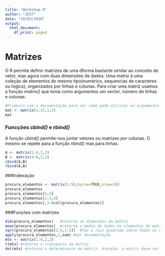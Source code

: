 ```yaml
---
title: "Workshop R"
author: "JEST"
date: "29/03/2018"
output:
  html_document:
    df_print: paged
---
```

# Matrizes
O R permite definir matrizes de uma dforma bastante similar ao conceito de vetor, mas agora com duas dimensões de dados. Uma matriz é uma coleção de elementos do mesmo tipo(numérico, sequencias de caracteres ou logico), organizados por linhas e colunas.
Para criar uma matriz usamos a função _matrix()_ que toma como argumentos um vector, número de linhas e colunas.
```r
#Primeiro use a documentação para ver como pode utilizar os argumentos de entrada na função matrix()
mat <- matrix(1:15,3,5)
mat
```
### Funcções _cbind()_ e _rbind()_ 
A função _cbind()_ permite-nos juntar vetores ou matrizes por colunas. O mesmo se repete para a função _rbind()_ mas para linhas.
```r
A <- matrix(1:4,2,2)
B <- matrix(4:8,2,2)
cbind(A,B)
rbind(A,B)
```
###Indexação
```r
procura_elementos <- matrix(1:50,byrow=TRUE,nrow=10)
procura_elementos
procura_elementos[5,5]
procura_elementos[1:3,4]
procura_elementos[,3:ncol(procura_elementos)]
```
###Funções com matrizes
```r
dim(procura_elementos)   #retorna as dimensões da matriz
mean(procura_elementos)  #retorna a media de todos os elementos da matriz
sqrt(procura_elementos[1:5,1:5])  #faz a raiz quadrada sobre todos os elementos definidos no intervalo
apply(procura_elementos,1,sum) #ver documentação
mtx <- matrix(1:4,2,2)
t(mtx) #retorna a transposta da matriz
det(mtx) #retorna o determinante da matriz. Atenção: a matriz deve ser quadrada.
```

